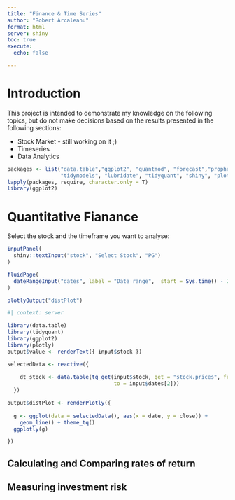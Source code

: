 ```yaml
---
title: "Finance & Time Series"
author: "Robert Arcaleanu"
format: html
server: shiny
toc: true
execute: 
  echo: false

---
```


# Introduction

This project is intended to demonstrate my knowledge on the following topics, but do not make decisions based on the results presented in the following sections:

- Stock Market - still working on it ;)
- Timeseries
- Data Analytics


```r
packages <- list("data.table","ggplot2", "quantmod", "forecast","prophet",
                 "tidymodels", "lubridate", "tidyquant", "shiny", "plotly")
lapply(packages, require, character.only = T)
library(ggplot2)
```

# Quantitative Fianance



Select the stock and the timeframe you want to analyse:
```r
inputPanel(
  shiny::textInput("stock", "Select Stock", "PG")
)

fluidPage(
  dateRangeInput("dates", label = "Date range",  start = Sys.time() - 24*365*3600)
)

```

```r
plotlyOutput("distPlot")
```



```r
#| context: server

library(data.table)
library(tidyquant)
library(ggplot2)
library(plotly)
output$value <- renderText({ input$stock })

selectedData <- reactive({
  
    dt_stock <- data.table(tq_get(input$stock, get = "stock.prices", from = input$dates[1], 
                                  to = input$dates[2]))
  })

output$distPlot <- renderPlotly({
  
  g <- ggplot(data = selectedData(), aes(x = date, y = close)) +
    geom_line() + theme_tq()
  ggplotly(g)

})
```

## Calculating and Comparing rates of return


## Measuring investment risk
